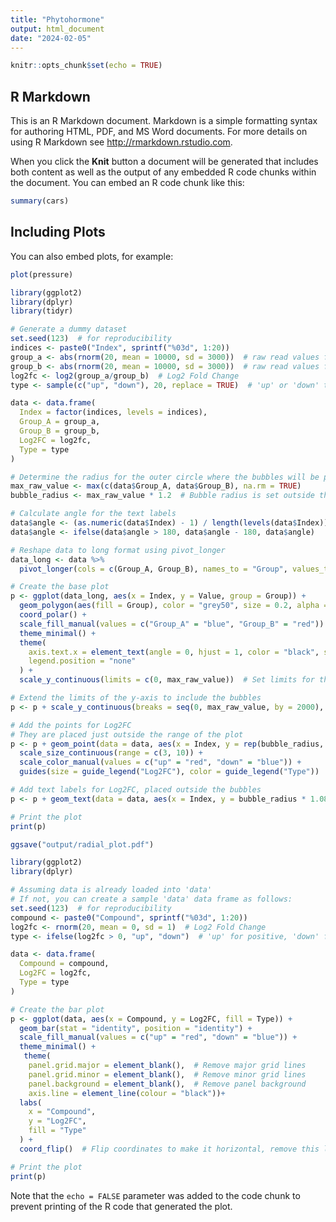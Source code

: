 ```yaml
---
title: "Phytohormone"
output: html_document
date: "2024-02-05"
---
```


```r
knitr::opts_chunk$set(echo = TRUE)
```

## R Markdown

This is an R Markdown document. Markdown is a simple formatting syntax for authoring HTML, PDF, and MS Word documents. For more details on using R Markdown see <http://rmarkdown.rstudio.com>.

When you click the **Knit** button a document will be generated that includes both content as well as the output of any embedded R code chunks within the document. You can embed an R code chunk like this:

```r
summary(cars)
```

## Including Plots

You can also embed plots, for example:

```r
plot(pressure)
```

```r
library(ggplot2)
library(dplyr)
library(tidyr)

# Generate a dummy dataset
set.seed(123)  # for reproducibility
indices <- paste0("Index", sprintf("%03d", 1:20))
group_a <- abs(rnorm(20, mean = 10000, sd = 3000))  # raw read values for Group A
group_b <- abs(rnorm(20, mean = 10000, sd = 3000))  # raw read values for Group B
log2fc <- log2(group_a/group_b)  # Log2 Fold Change
type <- sample(c("up", "down"), 20, replace = TRUE)  # 'up' or 'down' type

data <- data.frame(
  Index = factor(indices, levels = indices),
  Group_A = group_a,
  Group_B = group_b,
  Log2FC = log2fc,
  Type = type
)

# Determine the radius for the outer circle where the bubbles will be placed
max_raw_value <- max(c(data$Group_A, data$Group_B), na.rm = TRUE)
bubble_radius <- max_raw_value * 1.2  # Bubble radius is set outside the radial plot

# Calculate angle for the text labels
data$angle <- (as.numeric(data$Index) - 1) / length(levels(data$Index)) * 360
data$angle <- ifelse(data$angle > 180, data$angle - 180, data$angle)

# Reshape data to long format using pivot_longer
data_long <- data %>%
  pivot_longer(cols = c(Group_A, Group_B), names_to = "Group", values_to = "Value")

# Create the base plot
p <- ggplot(data_long, aes(x = Index, y = Value, group = Group)) +
  geom_polygon(aes(fill = Group), color = "grey50", size = 0.2, alpha = 0.5) +
  coord_polar() +
  scale_fill_manual(values = c("Group_A" = "blue", "Group_B" = "red")) +
  theme_minimal() +
  theme(
    axis.text.x = element_text(angle = 0, hjust = 1, color = "black", size = 5),
    legend.position = "none"
  ) +
  scale_y_continuous(limits = c(0, max_raw_value))  # Set limits for the radial plot

# Extend the limits of the y-axis to include the bubbles
p <- p + scale_y_continuous(breaks = seq(0, max_raw_value, by = 2000), limits = c(0, bubble_radius * 1.1))

# Add the points for Log2FC
# They are placed just outside the range of the plot
p <- p + geom_point(data = data, aes(x = Index, y = rep(bubble_radius, nrow(data)), size = abs(Log2FC), color = Type), alpha = 0.7, inherit.aes = FALSE) +
  scale_size_continuous(range = c(3, 10)) +
  scale_color_manual(values = c("up" = "red", "down" = "blue")) +
  guides(size = guide_legend("Log2FC"), color = guide_legend("Type"))

# Add text labels for Log2FC, placed outside the bubbles
p <- p + geom_text(data = data, aes(x = Index, y = bubble_radius * 1.08, label = sprintf("%.2f", Log2FC), angle = -angle), vjust = 0.5, color = "black", size = 2.5, inherit.aes = FALSE)

# Print the plot
print(p)

ggsave("output/radial_plot.pdf")

```

```r
library(ggplot2)
library(dplyr)

# Assuming data is already loaded into 'data'
# If not, you can create a sample 'data' data frame as follows:
set.seed(123)  # for reproducibility
compound <- paste0("Compound", sprintf("%03d", 1:20))
log2fc <- rnorm(20, mean = 0, sd = 1)  # Log2 Fold Change
type <- ifelse(log2fc > 0, "up", "down")  # 'up' for positive, 'down' for negative

data <- data.frame(
  Compound = compound,
  Log2FC = log2fc,
  Type = type
)

# Create the bar plot
p <- ggplot(data, aes(x = Compound, y = Log2FC, fill = Type)) +
  geom_bar(stat = "identity", position = "identity") +
  scale_fill_manual(values = c("up" = "red", "down" = "blue")) +
  theme_minimal() +
   theme(
    panel.grid.major = element_blank(),  # Remove major grid lines
    panel.grid.minor = element_blank(),  # Remove minor grid lines
    panel.background = element_blank(),  # Remove panel background
    axis.line = element_line(colour = "black"))+
  labs(
    x = "Compound",
    y = "Log2FC",
    fill = "Type"
  ) +
  coord_flip()  # Flip coordinates to make it horizontal, remove this line if vertical bars are preferred

# Print the plot
print(p)


```
Note that the `echo = FALSE` parameter was added to the code chunk to prevent printing of the R code that generated the plot.
